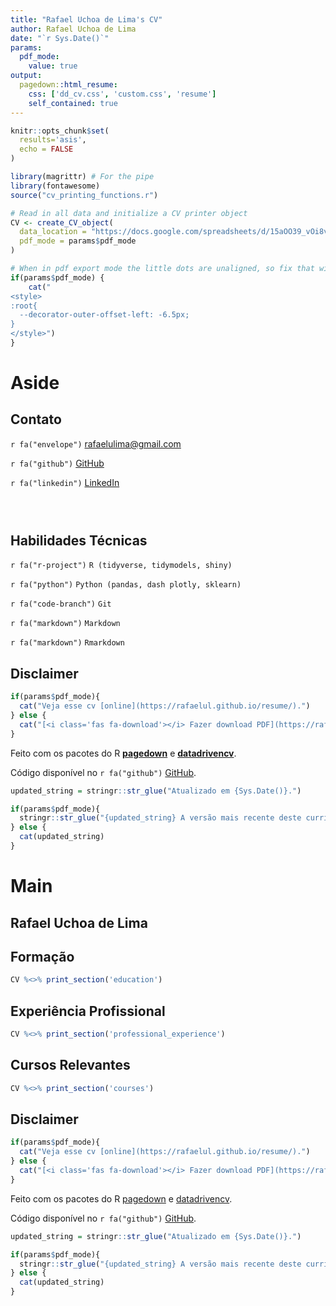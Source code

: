 ---
title: "Rafael Uchoa de Lima's CV"
author: Rafael Uchoa de Lima
date: "`r Sys.Date()`"
params:
  pdf_mode:
    value: true
output:
  pagedown::html_resume:
    css: ['dd_cv.css', 'custom.css', 'resume']
    self_contained: true
---

```{r, include=FALSE}
knitr::opts_chunk$set(
  results='asis', 
  echo = FALSE
)

library(magrittr) # For the pipe
library(fontawesome)
source("cv_printing_functions.r")

# Read in all data and initialize a CV printer object
CV <- create_CV_object(
  data_location = "https://docs.google.com/spreadsheets/d/15aOO39_vOi8vevzUAUXEtjWYZVblN5fsWOkbcM3NEYw",  
  pdf_mode = params$pdf_mode
)

```
<!-- inicio academic icons -->
<link rel="stylesheet" href="https://cdn.jsdelivr.net/gh/jpswalsh/academicons@1/css/academicons.min.css">
<!-- final academic icons -->

 
<!-- inicio font awesome -->
<script src="https://kit.fontawesome.com/1f72d6921a.js" crossorigin="anonymous"></script>
<!-- final font awesome -->

<!-- inicio font Montserrat -->
<link rel="preconnect" href="https://fonts.googleapis.com">
<link rel="preconnect" href="https://fonts.gstatic.com" crossorigin>
<link href="https://fonts.googleapis.com/css2?family=Montserrat:wght@400;500;600;700&display=swap" rel="stylesheet">
<!-- final font Montserrat -->


```{r}
# When in pdf export mode the little dots are unaligned, so fix that with some conditional CSS.
if(params$pdf_mode) {
    cat("
<style>
:root{
  --decorator-outer-offset-left: -6.5px;
}
</style>")
}
```


Aside
================================================================================


Contato {#contact}
--------------------------------------------------------------------------------

`r fa("envelope")` [rafaelulima@gmail.com](mailto:rafaelulima@gmail.com)

`r fa("github")` [GitHub](https://github.com/RafaelUL/)

`r fa("linkedin")` [LinkedIn](https://linkedin.com/in/rafaelul)

<div style="padding-bottom: 0.30in;"></div>


Habilidades Técnicas {#skills}
--------------------------------------------------------------------------------

`r fa("r-project")` `R (tidyverse, tidymodels, shiny)`

`r fa("python")` `Python (pandas, dash plotly, sklearn)`

`r fa("code-branch")` `Git`

`r fa("markdown")` `Markdown`

`r fa("markdown")` `Rmarkdown`



Disclaimer {#disclaimer}
--------------------------------------------------------------------------------

```{r}
if(params$pdf_mode){
  cat("Veja esse cv [online](https://rafaelul.github.io/resume/).")
} else {
  cat("[<i class='fas fa-download'></i> Fazer download PDF](https://rafaelul.github.io/resume/cv.pdf).")
}
```

Feito com os pacotes do R [**pagedown**](https://github.com/rstudio/pagedown) e [**datadrivencv**](https://github.com/nstrayer/datadrivencv).

Código disponível no `r fa("github")`  [GitHub](https://github.com/RafaelUL/resume).

```{r}
updated_string = stringr::str_glue("Atualizado em {Sys.Date()}.")

if(params$pdf_mode){
  stringr::str_glue("{updated_string} A versão mais recente deste currículo está [disponível aqui](https://rafaelul.github.io/resume/cv.pdf).")
} else {
  cat(updated_string)
}
```


Main
================================================================================

Rafael Uchoa de Lima {#title}
--------------------------------------------------------------------------------


Formação {data-icon=graduation-cap data-concise=true}
--------------------------------------------------------------------------------

```{r}
CV %<>% print_section('education')
```



Experiência Profissional {data-icon=suitcase}
--------------------------------------------------------------------------------

```{r}
CV %<>% print_section('professional_experience')
```



Cursos Relevantes {data-icon=laptop}
--------------------------------------------------------------------------------

```{r}
CV %<>% print_section('courses')
```

::: aside

Disclaimer {#disclaimer}
--------------------------------------------------------------------------------

```{r}
if(params$pdf_mode){
  cat("Veja esse cv [online](https://rafaelul.github.io/resume/).")
} else {
  cat("[<i class='fas fa-download'></i> Fazer download PDF](https://rafaelul.github.io/resume/cv.pdf).")
}
```

Feito com os pacotes do R [pagedown](https://github.com/rstudio/pagedown) e [datadrivencv](https://github.com/nstrayer/datadrivencv).

Código disponível no `r fa("github")` [GitHub](https://github.com/RafaelUL/resume).

```{r}
updated_string = stringr::str_glue("Atualizado em {Sys.Date()}.")

if(params$pdf_mode){
  stringr::str_glue("{updated_string} A versão mais recente deste currículo está [disponível aqui](https://rafaelul.github.io/resume/cv.pdf).")
} else {
  cat(updated_string)
}
```

:::

